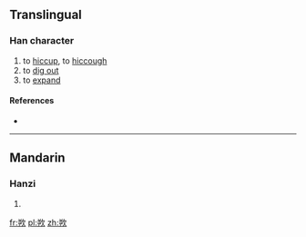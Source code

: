 ==Translingual==

===Han character===
{{Han char|rn=76|rad=欠|as=06|sn=10|four=|canj=廿山弓人 (TUNO)|ids=⿰[[屰]][[欠]]}}

# to [[hiccup]], to [[hiccough]]
# to [[dig out]]
# to [[expand]]

====References====
* {{Han ref|kx=0567.220|dkj=16064|dj=0955.400|hdz=32139.060|uh=6B2E|ud=27438}}

----

==Mandarin==

===Hanzi===
{{cmn-hanzi|pin=[[jué]] ([[jue2]])|wg=chüeh<sup>2</sup>}}

# {{defn|lang=cmn|sort=欠06}}

[[fr:欮]]
[[pl:欮]]
[[zh:欮]]